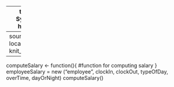 ------
title: "Pay Roll System"
output: html_notebook
-----
source("employee.R", local = knitr :: knit_global())
```r
----
computeSalary <- function(){
  #function for computing salary
  }
employeeSalary = new ("employee", clockIn, clockOut, typeOfDay, overTime, dayOrNight)
computeSalary()
